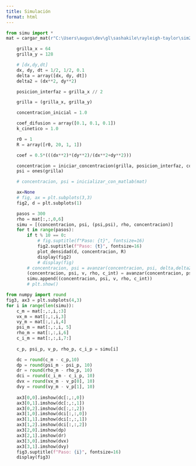 ---
title: Simulación
format: html
---

```{python}
from simu import *
mat = cargar_mat(r"C:\Users\augus\dev\gl\sashakile\rayleigh-taylor\sim2.mat")
````

```{python}
    grilla_x = 64
    grilla_y = 128

    # [dx,dy,dt]
    dx, dy, dt = 1/2, 1/2, 0.1
    delta = array([dx, dy, dt]) 
    delta2 = (dx**2, dy**2)

    posicion_interfaz = grilla_x // 2

    grilla = (grilla_x, grilla_y)

    concentracion_inicial = 1.0

    coef_difusion = array([0.1, 0.1, 0.1])
    k_cinetico = 1.0

    r0 = 1
    R = array([r0, 20, 1, 1]) 

    coef = 0.5*(((dx**2)*(dy**2)/(dx**2+dy**2)))

    concentracion = iniciar_concentracion(grilla, posicion_interfaz, concentracion_inicial)
    psi = ones(grilla)

    # concentracion, psi = inicializar_con_matlab(mat)

    ax=None
    # fig, ax = plt.subplots(3,3)
    fig2, d = plt.subplots(1)

    pasos = 300
    rho = mat[:,:,0,6]
    simu = [(concentracion, psi, (psi,psi), rho, concentracion)]
    for t in range(pasos):
        if t % 10 == 0:
            # fig.suptitle(f"Paso: {t}", fontsize=16)
            fig2.suptitle(f"Paso: {t}", fontsize=16)
            plot_densidad(d, concentracion, R)
            display(fig2)
            # display(fig)
        # concentracion, psi = avanzar(concentracion, psi, delta,delta2, R, coef, coef_difusion, k_cinetico, ax)
        (concentracion, psi, v, rho, c_int) = avanzar(concentracion, psi, delta,delta2, R, coef, coef_difusion, k_cinetico, ax)
        simu.append((concentracion, psi, v, rho, c_int))
        # plt.show()
```




```{python}
from numpy import round
fig3, ax3 = plt.subplots(4,3)
for i in range(len(simu)):
    c_m = mat[:,:,i,:3]
    vx_m = mat[:,:,i,3]
    vy_m = mat[:,:,i,4]
    psi_m = mat[:,:,i, 5]
    rho_m = mat[:,:,i,6]
    c_i_m = mat[:,:,i,7:]
    
    c_p, psi_p, v_p, rho_p, c_i_p = simu[i]

    dc = round(c_m - c_p,10)
    dp = round(psi_m - psi_p, 10)
    dr = round(rho_m - rho_p, 10)
    dci = round(c_i_m - c_i_p, 10)
    dvx = round(vx_m - v_p[0], 10)
    dvy = round(vy_m - v_p[1], 10)
    
    ax3[0,0].imshow(dc[:,:,0])
    ax3[0,1].imshow(dc[:,:,1])
    ax3[0,2].imshow(dc[:,:,2])
    ax3[1,0].imshow(dci[:,:,0])
    ax3[1,1].imshow(dci[:,:,1])
    ax3[1,2].imshow(dci[:,:,2])
    ax3[2,0].imshow(dp)
    ax3[2,1].imshow(dr)
    ax3[3,0].imshow(dvx)
    ax3[3,1].imshow(dvy)
    fig3.suptitle(f"Paso: {i}", fontsize=16)
    display(fig3)
```